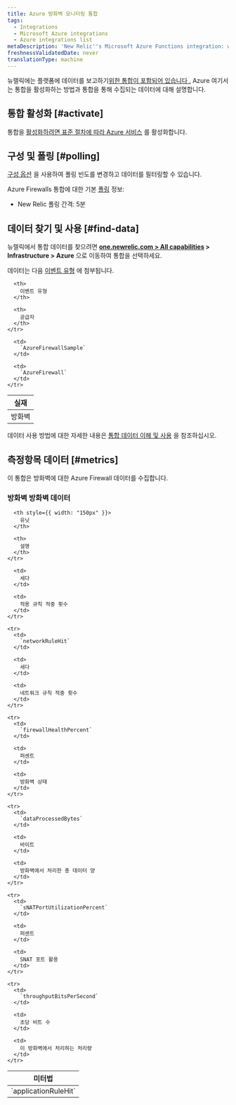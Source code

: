 ```yaml
---
title: Azure 방화벽 모니터링 통합
tags:
  - Integrations
  - Microsoft Azure integrations
  - Azure integrations list
metaDescription: 'New Relic''s Microsoft Azure Functions integration: what data it reports, and how to enable it.'
freshnessValidatedDate: never
translationType: machine
---
```


뉴렐릭에는 플랫폼에 데이터를 보고하기[위한 통합이 포함되어 있습니다 .](/docs/infrastructure/introduction-infra-monitoring) Azure 여기서는 통합을 활성화하는 방법과 통합을 통해 수집되는 데이터에 대해 설명합니다.

## 통합 활성화 [#activate]

통합을 [활성화하려면 표준 절차에 따라 Azure 서비스](/docs/infrastructure/microsoft-azure-integrations/getting-started/activate-azure-integrations) 를 활성화합니다.

## 구성 및 폴링 [#polling]

[구성 옵션](/docs/integrations/new-relic-integrations/getting-started/configure-polling-frequency-data-collection-cloud-integrations) 을 사용하여 폴링 빈도를 변경하고 데이터를 필터링할 수 있습니다.

Azure Firewalls 통합에 대한 기본 [폴링](/docs/infrastructure/microsoft-azure-integrations/getting-started/azure-integration-polling) 정보:

* New Relic 폴링 간격: 5분

## 데이터 찾기 및 사용 [#find-data]

뉴렐릭에서 통합 데이터를 찾으려면 <DNT>**[one.newrelic.com &gt; All capabilities](https://one.newrelic.com/all-capabilities) &gt; Infrastructure &gt; Azure**</DNT> 으로 이동하여 통합을 선택하세요.

데이터는 다음 [이벤트 유형](/docs/data-apis/understand-data/new-relic-data-types/#event-data) 에 첨부됩니다.

<table>
  <thead>
    <tr>
      <th>
        실재
      </th>

      <th>
        이벤트 유형
      </th>

      <th>
        공급자
      </th>
    </tr>
  </thead>

  <tbody>
    <tr>
      <td>
        방화벽
      </td>

      <td>
        `AzureFirewallSample`
      </td>

      <td>
        `AzureFirewall`
      </td>
    </tr>
  </tbody>
</table>

데이터 사용 방법에 대한 자세한 내용은 [통합 데이터 이해 및 사용](/docs/infrastructure/integrations/find-use-infrastructure-integration-data) 을 참조하십시오.

## 측정항목 데이터 [#metrics]

이 통합은 방화벽에 대한 Azure Firewall 데이터를 수집합니다.

### 방화벽 방화벽 데이터

<table>
  <thead>
    <tr>
      <th style={{ width: "275px" }}>
        미터법
      </th>

      <th style={{ width: "150px" }}>
        유닛
      </th>

      <th>
        설명
      </th>
    </tr>
  </thead>

  <tbody>
    <tr>
      <td>
        `applicationRuleHit`
      </td>

      <td>
        세다
      </td>

      <td>
        적용 규칙 적중 횟수
      </td>
    </tr>

    <tr>
      <td>
        `networkRuleHit`
      </td>

      <td>
        세다
      </td>

      <td>
        네트워크 규칙 적중 횟수
      </td>
    </tr>

    <tr>
      <td>
        `firewallHealthPercent`
      </td>

      <td>
        퍼센트
      </td>

      <td>
        방화벽 상태
      </td>
    </tr>

    <tr>
      <td>
        `dataProcessedBytes`
      </td>

      <td>
        바이트
      </td>

      <td>
        방화벽에서 처리한 총 데이터 양
      </td>
    </tr>

    <tr>
      <td>
        `sNATPortUtilizationPercent`
      </td>

      <td>
        퍼센트
      </td>

      <td>
        SNAT 포트 활용
      </td>
    </tr>

    <tr>
      <td>
        `throughputBitsPerSecond`
      </td>

      <td>
        초당 비트 수
      </td>

      <td>
        이 방화벽에서 처리하는 처리량
      </td>
    </tr>
  </tbody>
</table>